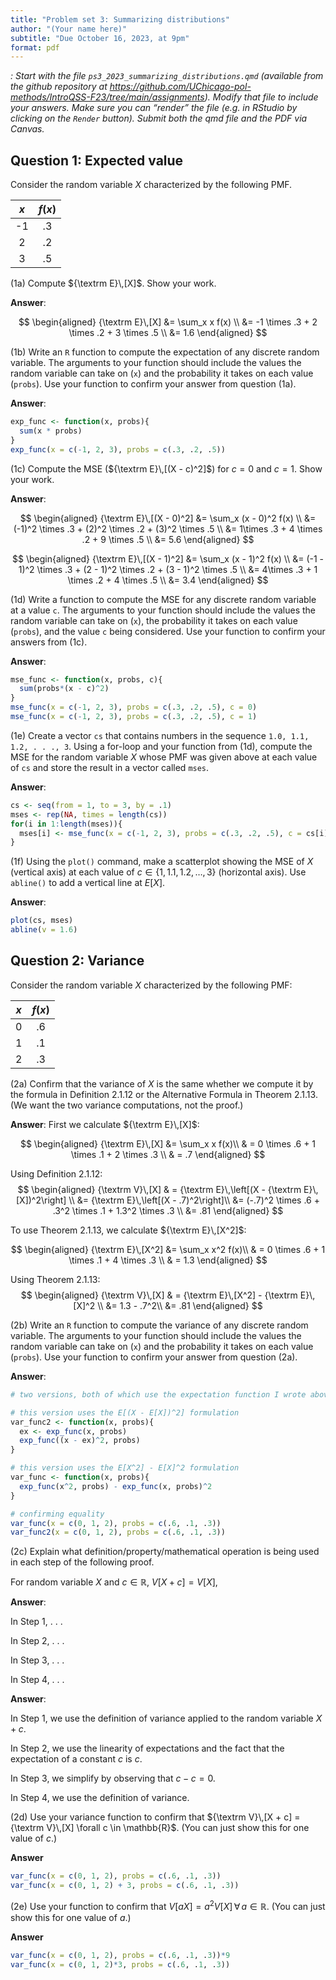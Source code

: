 ```yaml
---
title: "Problem set 3: Summarizing distributions"
author: "(Your name here)"
subtitle: "Due October 16, 2023, at 9pm"
format: pdf
---
```



<!-- Define special characters for operators -->
\def\E{{\textrm E}\,}
\def\V{{\textrm V}\,}



*\textsc{Note}: Start with the file `ps3_2023_summarizing_distributions.qmd` (available from the github repository at <https://github.com/UChicago-pol-methods/IntroQSS-F23/tree/main/assignments>). Modify that file to include your answers. Make sure you can "render" the file (e.g. in RStudio by clicking on the `Render` button). Submit both the qmd file and the PDF via Canvas.* 




## Question 1: Expected value 

Consider the random variable $X$ characterized by the following PMF.

| $x$  | $f(x)$ |
|:------:|:------------:|
|   -1   |     .3     |
|   2   |     .2     |
|   3   |     .5     |

(1a) Compute $\E[X]$. Show your work.

**Answer**:

$$
\begin{aligned} \E[X] &= \sum_x x f(x) \\
  &= -1 \times .3 + 2 \times .2 + 3 \times .5 \\
  &= 1.6 \end{aligned}  
$$
 
(1b) Write an `R` function to compute the expectation of any discrete random variable. The arguments to your function should include the values the random variable can take on (`x`) and the probability it takes on each value (`probs`). Use your function to confirm your answer from question (1a).

**Answer**:

```r
exp_func <- function(x, probs){
  sum(x * probs)
}
exp_func(x = c(-1, 2, 3), probs = c(.3, .2, .5))
```

(1c) Compute the MSE ($\E[(X - c)^2]$) for $c = 0$ and $c = 1$. Show your work.

**Answer**:

$$
\begin{aligned} \E[(X - 0)^2] &= \sum_x (x - 0)^2 f(x) \\
  &= (-1)^2 \times .3 + (2)^2 \times .2 + (3)^2 \times .5 \\
  &= 1\times .3 + 4 \times .2 + 9 \times .5 \\ 
  &= 5.6 \end{aligned}  
$$

$$
\begin{aligned} \E[(X - 1)^2] &= \sum_x (x - 1)^2 f(x) \\
  &= (-1 - 1)^2 \times .3 + (2 - 1)^2 \times .2 + (3 - 1)^2 \times .5 \\
  &= 4\times .3 + 1 \times .2 + 4 \times .5 \\ 
  &= 3.4 \end{aligned}  
$$

(1d) Write a function to compute the MSE for any discrete random variable at a value `c`. The arguments to your function should include the values the random variable can take on (`x`), the probability it takes on each value (`probs`), and the value `c` being considered. Use your function to confirm your answers from (1c).

**Answer**:

```r
mse_func <- function(x, probs, c){
  sum(probs*(x - c)^2)
}
mse_func(x = c(-1, 2, 3), probs = c(.3, .2, .5), c = 0)
mse_func(x = c(-1, 2, 3), probs = c(.3, .2, .5), c = 1)
```

(1e) Create a vector `cs` that contains numbers in the sequence `1.0, 1.1, 1.2, . . ., 3`. Using a for-loop and your function from (1d), compute the MSE for the random variable $X$ whose PMF was given above at each value of `cs` and store the result in a vector called `mses`.

**Answer**:

```r
cs <- seq(from = 1, to = 3, by = .1)
mses <- rep(NA, times = length(cs))
for(i in 1:length(mses)){
  mses[i] <- mse_func(x = c(-1, 2, 3), probs = c(.3, .2, .5), c = cs[i])
}
```

(1f) Using the `plot()` command, make a scatterplot showing the MSE of $X$ (vertical axis) at each value of $c \in \{1, 1.1, 1.2, \ldots, 3\}$ (horizontal axis). Use `abline()` to add a vertical line at $E[X]$.

**Answer**:

```r
plot(cs, mses)
abline(v = 1.6)
```

## Question 2: Variance 


Consider the random variable $X$ characterized by the following PMF:

| $x$   | $f(x)$  |
|:-----:|:----------:|
|   0   |     .6     |
|   1   |     .1     |
|   2   |     .3     |

(2a) Confirm that the variance of $X$ is the same whether we compute it by the formula in Definition 2.1.12 or the Alternative Formula in Theorem 2.1.13. (We want the two variance computations, not the proof.)

**Answer**:
First we calculate $\E[X]$: 

$$
\begin{aligned}
  \E[X] &= \sum_x x f(x)\\
  & = 0 \times .6 + 1 \times .1 + 2 \times .3 \\
  & = .7
\end{aligned}
$$

Using Definition 2.1.12:
$$
\begin{aligned} 
  \V[X] & = \E\left[(X - \E[X])^2\right] \\
  &=  \E\left[(X - .7)^2\right]\\
  &=  (-.7)^2 \times .6 + .3^2 \times .1 + 1.3^2 \times .3 \\
  &= .81  \end{aligned}  
$$

To use Theorem 2.1.13, we calculate $\E[X^2]$: 

$$
\begin{aligned}
  \E[X^2] &= \sum_x x^2 f(x)\\
  & = 0 \times .6 + 1 \times .1 + 4 \times .3 \\
  & = 1.3
\end{aligned}
$$

Using Theorem 2.1.13:
$$
\begin{aligned} 
  \V[X] & = \E[X^2]  - \E[X]^2 \\
  &=  1.3 - .7^2\\
  &=  .81 \end{aligned}  
$$

(2b) Write an `R` function to compute the variance of any discrete random variable. The arguments to your function should include the values the random variable can take on (`x`) and the probability it takes on each value (`probs`). Use your function to confirm your answer from question (2a).

**Answer**: 

```r
# two versions, both of which use the expectation function I wrote above 

# this version uses the E[(X - E[X])^2] formulation
var_func2 <- function(x, probs){
  ex <- exp_func(x, probs)
  exp_func((x - ex)^2, probs)
}

# this version uses the E[X^2] - E[X]^2 formulation
var_func <- function(x, probs){
  exp_func(x^2, probs) - exp_func(x, probs)^2
}

# confirming equality
var_func(x = c(0, 1, 2), probs = c(.6, .1, .3))
var_func2(x = c(0, 1, 2), probs = c(.6, .1, .3))
```

(2c) Explain what definition/property/mathematical operation is being used in each step of the following proof.

For random variable $X$ and $c \in \mathbb{R}$, $V[X + c] = V[X]$,

\begin{align}
\V[X + c] &= \E\left[(X + c - \E[X + c])^2 \right] \tag{Step 1} \\
&= \E\left[(X + c - \E[X] - c)^2 \right]  \tag{Step 2} \\
&= \E\left[(X - \E[X])^2 \right]  \tag{Step 3} \\
&= \V[X] \tag{Step 4}
\end{align}


**Answer**: 

In Step 1, . . .

In Step 2, . . . 

In Step 3, . . . 

In Step 4, . . . 




**Answer**: 

In Step 1, we use the definition of variance applied to the random variable $X + c$.  

In Step 2, we use the linearity of expectations and the fact that the expectation of a constant $c$ is $c$. 

In Step 3, we simplify by observing that $c - c = 0$.

In Step 4, we use the definition of variance.


(2d) Use your variance function to confirm that $\V[X + c] = \V[X] \forall c \in \mathbb{R}$. (You can just show this for one value of $c$.)

**Answer**

```r
var_func(x = c(0, 1, 2), probs = c(.6, .1, .3))
var_func(x = c(0, 1, 2) + 3, probs = c(.6, .1, .3))
```

(2e) Use your function to confirm that $V[aX] = a^2 V[X] \, \forall \, a \in \mathbb{R}$. (You can just show this for one value of $a$.)

**Answer**

```r
var_func(x = c(0, 1, 2), probs = c(.6, .1, .3))*9
var_func(x = c(0, 1, 2)*3, probs = c(.6, .1, .3))
```




